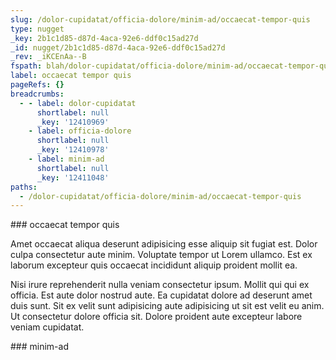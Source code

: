 ```yaml
---
slug: /dolor-cupidatat/officia-dolore/minim-ad/occaecat-tempor-quis
type: nugget
_key: 2b1c1d85-d87d-4aca-92e6-ddf0c15ad27d
_id: nugget/2b1c1d85-d87d-4aca-92e6-ddf0c15ad27d
_rev: _iKCEnAa--B
fspath: blah/dolor-cupidatat/officia-dolore/minim-ad/occaecat-tempor-quis.md
label: occaecat tempor quis
pageRefs: {}
breadcrumbs:
  - - label: dolor-cupidatat
      shortlabel: null
      _key: '12410969'
    - label: officia-dolore
      shortlabel: null
      _key: '12410978'
    - label: minim-ad
      shortlabel: null
      _key: '12411048'
paths:
  - /dolor-cupidatat/officia-dolore/minim-ad/occaecat-tempor-quis
---
```


<NuggetArea>
<Nugget slug="/dolor-cupidatat/officia-dolore/minim-ad/occaecat-tempor-quis" type="nugget" _key="2b1c1d85-d87d-4aca-92e6-ddf0c15ad27d" _id="nugget/2b1c1d85-d87d-4aca-92e6-ddf0c15ad27d" _rev="_iKCEnAa--B" fspath="blah/dolor-cupidatat/officia-dolore/minim-ad/occaecat-tempor-quis.md" label="occaecat tempor quis" paths="/dolor-cupidatat/officia-dolore/minim-ad/occaecat-tempor-quis">
<NuggetBody>
### occaecat tempor quis

Amet occaecat aliqua deserunt adipisicing esse aliquip sit fugiat est. Dolor culpa consectetur aute minim. Voluptate tempor ut Lorem ullamco. Est ex laborum excepteur quis occaecat incididunt aliquip proident mollit ea.

Nisi irure reprehenderit nulla veniam consectetur ipsum. Mollit qui qui ex officia. Est aute dolor nostrud aute. Ea cupidatat dolore ad deserunt amet duis sunt. Sit ex velit sunt adipisicing aute adipisicing ut sit est velit eu anim. Ut consectetur dolore officia sit. Dolore proident aute excepteur labore veniam cupidatat.

</NuggetBody>
<Breadcrumbs>
<Crumbs>
<Crumb _key="12410969" label="dolor-cupidatat" /><Crumb _key="12410978" label="officia-dolore" /><Crumb _key="12411048" label="minim-ad" />
</Crumbs>
</Breadcrumbs>
</Nugget>

<NuggetsInbound>
</NuggetsInbound>
<NuggetsOutbound>
</NuggetsOutbound>
</NuggetArea>
<PassagesInbound>
<Passage direction="inbound" type="passage" _key="12411048" _id="passage/12411048" _rev="_iKCEnAa---" label="minim-ad" passage="minim-ad" fspath="blah/dolor-cupidatat/officia-dolore/minim-ad" paths="/dolor-cupidatat/officia-dolore/minim-ad" slug="/dolor-cupidatat/officia-dolore/minim-ad">
<NuggetBody>
### minim-ad

</NuggetBody>
<Breadcrumbs>
<Crumbs>
<Crumb _key="12410969" label="dolor-cupidatat" /><Crumb _key="12410978" label="officia-dolore" />
</Crumbs>
</Breadcrumbs>
</Passage>

</PassagesInbound>
<PassagesOutbound>
</PassagesOutbound>